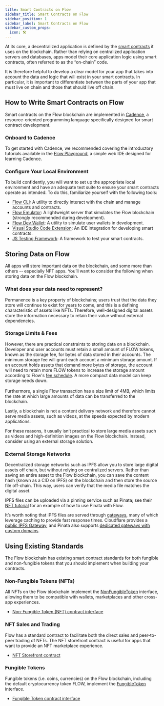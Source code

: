 ```yaml
---
title: Smart Contracts on Flow
sidebar_title: Smart Contracts on Flow
sidebar_position: 1
sidebar_label: Smart Contracts on Flow
sidebar_custom_props:
  icon: 🛠️ 
---
```


At its core, a decentralized application is defined by the [smart contracts](https://en.wikipedia.org/wiki/Smart_contract) it uses on the blockchain. Rather than relying on centralized application servers and databases, apps model their core application logic using smart contracts, often referred to as the “on-chain” code.

It is therefore helpful to develop a clear model for your app that takes into account the data and logic that will exist in your smart contracts. In particular, it is important to differentiate between the parts of your app that must live on chain and those that should live off chain.

## How to Write Smart Contracts on Flow

Smart contracts on the Flow blockchain are implemented in [Cadence](https://github.com/onflow/cadence), a resource-oriented programming language specifically designed for smart contract development.

### Onboard to Cadence

To get started with Cadence, we recommended covering the introductory tutorials available in the [Flow Playground](https://play.onflow.org/), a simple web IDE designed for learning Cadence.

### Configure Your Local Environment

To build confidently, you will want to set up the appropriate local environment and have an adequate test suite to ensure your smart contracts operate as intended. To do this, familiarize yourself with the following tools:

- [Flow CLI](../../tools/flow-cli/): A utility to directly interact with the chain and manage accounts and contracts.
- [Flow Emulator](../../tools/emulator/): A lightweight server that simulates the Flow blockchain (strongly recommended during development).
- [Flow Dev Wallet](https://github.com/onflow/fcl-dev-wallet/): A utility to simulate user wallets in development.
- [Visual Studio Code Extension](../../tools/vscode-extension/): An IDE integration for developing smart contracts.
- [JS Testing Framework](https://github.com/onflow/flow-js-testing): A framework to test your smart contracts.

## Storing Data on Flow

All apps will store important data on the blockchain, and some more than others -- especially NFT apps. You’ll want to consider the following when storing data on the Flow blockchain.

### What does your data need to represent?

Permanence is a key property of blockchains; users trust that the data they store will continue to exist for years to come, and this is a defining characteristic of assets like NFTs. Therefore, well-designed digital assets store the information necessary to retain their value without external dependencies.

### Storage Limits & Fees

However, there are practical constraints to storing data on a blockchain. Developer and user accounts must retain a small amount of FLOW tokens, known as the storage fee, for bytes of data stored in their accounts. The minimum storage fee will grant each account a minimum storage amount. If an account holds assets that demand more bytes of storage, the account will need to retain more FLOW tokens to increase the storage amount according to Flow's [fee schedule](../../build/key-concepts/fees.md#fees). A more compact data model can keep storage needs down. \
 \
Furthermore, a single Flow transaction has a size limit of 4MB, which limits the rate at which large amounts of data can be transferred to the blockchain.

Lastly, a blockchain is not a content delivery network and therefore cannot serve media assets, such as videos, at the speeds expected by modern applications.

For these reasons, it usually isn’t practical to store large media assets such as videos and high-definition images on the Flow blockchain. Instead, consider using an external storage solution.

### External Storage Networks

Decentralized storage networks such as IPFS allow you to store large digital assets off chain, but without relying on centralized servers. Rather than saving an entire asset to the Flow blockchain, you can save the content hash (known as a CID on IPFS) on the blockchain and then store the source file off-chain. This way, users can verify that the media file matches the digital asset.

IPFS files can be uploaded via a pinning service such as Pinata; see their [NFT tutorial](https://medium.com/pinata/how-to-create-nfts-like-nba-top-shot-with-flow-and-ipfs-701296944bf) for an example of how to use Pinata with Flow.

It’s worth noting that IPFS files are served through [gateways](https://docs.ipfs.io/concepts/ipfs-gateway/), many of which leverage caching to provide fast response times. Cloudflare provides a [public IPFS Gateway](https://developers.cloudflare.com/distributed-web/ipfs-gateway), and Pinata also supports [dedicated gateways with custom domains](https://medium.com/pinata/announcing-dedicated-ipfs-gateways-60f599949ce).

## Using Existing Standards

The Flow blockchain has existing smart contract standards for both fungible and non-fungible tokens that you should implement when building your contracts.

### Non-Fungible Tokens (NFTs)

All NFTs on the Flow blockchain implement the [NonFungibleToken](../../build/core-contracts/08-non-fungible-token.md) interface, allowing them to be compatible with wallets, marketplaces and other cross-app experiences.

- [Non-Fungible Token (NFT) contract interface](../../build/core-contracts/08-non-fungible-token.md)

### NFT Sales and Trading

Flow has a standard contract to facilitate both the direct sales and peer-to-peer trading of NFTs. The NFT storefront contract is useful for apps that want to provide an NFT marketplace experience.

- [NFT Storefront contract](https://github.com/onflow/nft-storefront)

### Fungible Tokens

Fungible tokens (i.e. coins, currencies) on the Flow blockchain, including the default cryptocurrency token FLOW, implement the [FungibleToken](../../build/core-contracts/02-fungible-token.md) interface.

- [Fungible Token contract interface](../../build/core-contracts/02-fungible-token.md)
